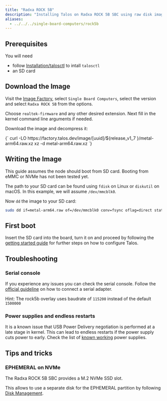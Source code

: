 ```yaml
---
title: "Radxa ROCK 5B"
description: "Installing Talos on Radxa ROCK 5B SBC using raw disk image."
aliases:
  - ../../../single-board-computers/rock5b
---
```



## Prerequisites

You will need

- follow [Installation/talosctl](../../getting-started/talosctl ) to intall `talosctl`
- an SD card

## Download the Image

Visit the [Image Factory](https://factory.talos.dev/), select `Single Board Computers`, select the version and select `Radxa ROCK 5B` from the options.

Choose `realtek-firmware` and any other desired extension.
Next fill in the kernel command line arguments if needed.

Download the image and decompress it:

<CodeBlock lang="sh">
  {`
curl -LO https://factory.talos.dev/image/[uuid]/${release_v1_7 }/metal-arm64.raw.xz
xz -d metal-arm64.raw.xz
  `}
</CodeBlock>

## Writing the Image

This guide assumes the node should boot from SD card.
Booting from eMMC or NVMe has not been tested yet.

The path to your SD card can be found using `fdisk` on Linux or `diskutil` on macOS.
In this example, we will assume `/dev/mmcblk0`.

Now `dd` the image to your SD card:

```bash
sudo dd if=metal-arm64.raw of=/dev/mmcblk0 conv=fsync oflag=direct status=progress bs=4M
```

## First boot

Insert the SD card into the board, turn it on and proceed by following the
[getting started guide](../../getting-started/getting-started#configure-talos-linux)
for further steps on how to configure Talos.

## Troubleshooting

### Serial console

If you experience any issues you can check the serial console.
Follow the [official guideline](https://wiki.radxa.com/Rock5/dev/serial-console)
on how to connect a serial adapter.

Hint: The rock5b overlay uses baudrate of `115200` instead of the default `1500000`

### Power supplies and endless restarts

It is a known issue that USB Power Delivery negotiation is performed at a late stage in kernel.
This can lead to endless restarts if the power supply cuts power to early.
Check the list of [known working](https://wiki.radxa.com/Rock5/5b/power_supply) power supplies.

## Tips and tricks

### EPHEMERAL on NVMe

The Radxa ROCK 5B SBC provides a M.2 NVMe SSD slot.

This allows to use a separate disk for the EPHEMERAL partition by following
[Disk Management](../../configure-your-talos-cluster/storage-and-disk-management/disk-management).
